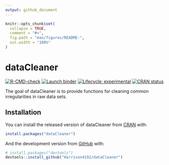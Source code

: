 ```yaml
---
output: github_document
---
```


<!-- README.md is generated from README.Rmd. Please edit that file -->

```r
knitr::opts_chunk$set(
  collapse = TRUE,
  comment = "#>",
  fig.path = "man/figures/README-",
  out.width = "100%"
)
```

# dataCleaner

<!-- badges: start -->
[![R-CMD-check](https://github.com/Harrison4192/dataCleaner/workflows/R-CMD-check/badge.svg)](https://github.com/Harrison4192/dataCleaner/actions)
[![Launch binder](https://mybinder.org/badge_logo.svg)](https://mybinder.org/v2/gh/Harrison4192/dataCleaner/main)
[![Lifecycle: experimental](https://img.shields.io/badge/lifecycle-experimental-orange.svg)](https://www.tidyverse.org/lifecycle/#experimental)
[![CRAN status](https://www.r-pkg.org/badges/version/dataCleaner)](https://CRAN.R-project.org/package=dataCleaner)
<!-- badges: end -->

The goal of dataCleaner is to provide functions for cleaning common irregularities in raw data sets.

## Installation

You can install the released version of dataCleaner from [CRAN](https://CRAN.R-project.org) with:

``` r
install.packages("dataCleaner")
```

And the development version from [GitHub](https://github.com/) with:

``` r
# install.packages("devtools")
devtools::install_github("Harrison4192/dataCleaner")
```
